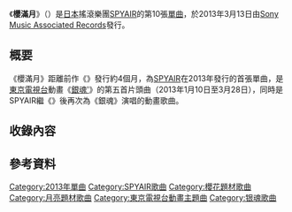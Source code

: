 {{noteTA
|G1==Music
}}
{{Infobox Single
| Name        = 櫻滿月
| Artist      = [[SPYAIR|SPYAIR]]
| Album       = {{lj|MILLION (SPYAIR專輯)|MILLION (SPYAIRのアルバム)|MILLION}}
| Cover       = Sakura Mitsutsuki SPYAIR.jpg
| B-side      = Turning Point
| Released    = {{start date|2013|03|13}}
| Format      = [[單曲|單曲CD]]<br/>[[數位音樂下載|數位音樂下載]]
| Recorded    = 2013年<br/>{{JPN}}
| Genre       = [[J-POP|J-POP]]<br/>（[[動畫歌曲|動畫歌曲]]）[[搖滾樂|搖滾]]
| Length      = 3:38
| Label       = [[Sony_Music_Associated_Records|Sony Music Associated Records]]
| Writer      = MOMIKEN（作詞）<br/>UZ（作曲）
| Producer    = 
| Certification  = * 金（單曲，[[日本唱片協會|日本唱片協會]]）
| Chart position = * 周榜第10位（[[Oricon公信榜|Oricon]]）<ref>{{cite web |url=https://www.oricon.co.jp/prof/476648/products/1005785/1/ |title=「サクラミツツキ」SPYAIR |work=[[Oricon公信榜|Oricon]] |accessdate=2020-11-25 |archive-date=2017-03-18 |archive-url=https://web.archive.org/web/20170318090355/http://www.oricon.co.jp/prof/476648/products/1005785/1/ |dead-url=no }}</ref>
* 8位（[[日本百強單曲榜|日本百強單曲榜]]）
* 11位（日本單曲實體銷售排行榜）
* 1位（動畫歌曲排行榜）
* 9位（[[COUNT_DOWN_TV|CDTV]]）
| Last single = {{lj|WENDY 〜It's You〜|WENDY 〜It's You〜}}<br />（2012年）
| This single = '''櫻滿月'''<br />（2013年） 
| Next single = {{lj|虹 (SPYAIR單曲)|虹 (SPYAIRの曲)|虹}}<br />（2013年） 
| Misc = 
{{External music video|type=ep|{{YouTube|CpGPYFU4n0Y|《櫻滿月》}}}}}}

《'''櫻滿月'''》（{{lang-ja|サクラミツツキ}}）是[[日本|日本]]搖滾樂團[[SPYAIR|SPYAIR]]的第10張[[單曲|單曲]]，於2013年3月13日由[[Sony_Music_Associated_Records|Sony Music Associated Records]]發行。

== 概要 ==
《櫻滿月》距離前作《{{lj|WENDY 〜It's You〜|WENDY 〜It's You〜}}》發行約4個月，為[[SPYAIR|SPYAIR]]在2013年發行的首張單曲，是[[東京電視台|東京電視台]]動畫《[[銀魂_(動畫)|銀魂']]》的第五首片頭曲（2013年1月10日至3月28日），同時是SPYAIR繼《{{lj|Samurai Heart (Some Like It Hot!!)|サムライハート (Some Like It Hot!!)|Samurai Heart}}》後再次為《銀魂》演唱的動畫歌曲。

== 收錄內容 ==
{{tracklist
| headline        = CD
| extra_column    = 
| title1          = 櫻滿月
| lyrics1         = MOMIKEN
| music1          = UZ
| arranger1       = UZ
| extra1          = 
| length1         = 3:38
| title2          = Turning Point
| lyrics2         = MOMIKEN
| music2          = UZ
| arranger2       = UZ
| extra2          = 
| length2         = 3:14
| title3          = 櫻滿月 (inst.)
| lyrics3         = MOMIKEN
| music3          = UZ
| arranger3       = UZ
| extra3          = 
| length3         = 3:38
| title4          = Turning Point (inst.)
| lyrics4         = MOMIKEN
| music4          = UZ
| arranger4       = UZ
| extra4          = 
| length4         = 3:11
}}

== 參考資料 ==
{{Reflist}}

{{銀魂主題曲}}
[[Category:2013年單曲|Category:2013年單曲]]
[[Category:SPYAIR歌曲|Category:SPYAIR歌曲]]
[[Category:櫻花題材歌曲|Category:櫻花題材歌曲]]
[[Category:月亮題材歌曲|Category:月亮題材歌曲]]
[[Category:東京電視台動畫主題曲|Category:東京電視台動畫主題曲]]
[[Category:银魂歌曲|Category:银魂歌曲]]